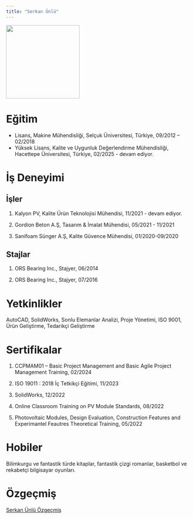 ```yaml
---
title: "Serkan Ünlü"
---
```


![](images/IMG_2248.jpg){fig-align="center" width="200"}

# Eğitim

-   Lisans, Makine Mühendisliği, Selçuk Üniversitesi, Türkiye, 09/2012 – 02/2018
-   Yüksek Lisans, Kalite ve Uygunluk Değerlendirme Mühendisliği, Hacettepe Üniversitesi, Türkiye, 02/2025 - devam ediyor.

# İş Deneyimi

## İşler

1.  Kalyon PV, Kalite Ürün Teknolojisi Mühendisi, 11/2021 - devam ediyor.

2.  Gordion Beton A.Ş, Tasarım & İmalat Mühendisi, 05/2021 - 11/2021

3.  Sanifoam Sünger A.Ş, Kalite Güvence Mühendisi, 01/2020-09/2020

## Stajlar

1.  ORS Bearing Inc., Stajyer, 06/2014

2.  ORS Bearing Inc., Stajyer, 07/2016

# Yetkinlikler

AutoCAD, SolidWorks, Sonlu Elemanlar Analizi, Proje Yönetimi, ISO 9001, Ürün Geliştirme, Tedarikçi Geliştirme

# Sertifikalar

1.  CCPMAM01 – Basic Project Management and Basic Agile Project Management Training, 02/2024

2.  ISO 19011 : 2018 İç Tetkikçi Eğitimi, 11/2023

3.  SolidWorks, 12/2022

4.  Online Classroom Training on PV Module Standards, 08/2022

5.  Photovoltaic Modules, Design Evaluation, Construction Features and Experimantel Feautres Theoretical Training, 05/2022

# Hobiler

Bilimkurgu ve fantastik türde kitaplar, fantastik çizgi romanlar, basketbol ve rekabetçi bilgisayar oyunları.

# Özgeçmiş

[Serkan Ünlü Özgeçmiş](/docs/takim/cv/Serkan_Unlu_CV.pdf "Serkan Ünlü Özgeçmiş")
